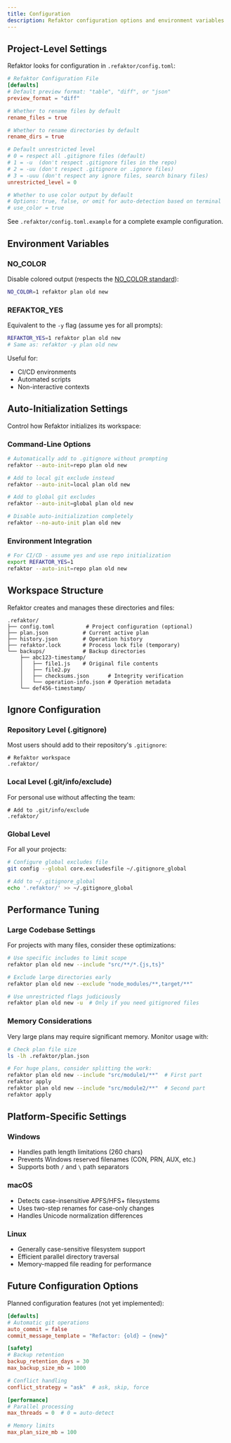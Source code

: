 ```yaml
---
title: Configuration
description: Refaktor configuration options and environment variables
---
```



## Project-Level Settings

Refaktor looks for configuration in `.refaktor/config.toml`:

```toml
# Refaktor Configuration File
[defaults]
# Default preview format: "table", "diff", or "json"
preview_format = "diff"

# Whether to rename files by default
rename_files = true

# Whether to rename directories by default
rename_dirs = true

# Default unrestricted level
# 0 = respect all .gitignore files (default)
# 1 = -u  (don't respect .gitignore files in the repo) 
# 2 = -uu (don't respect .gitignore or .ignore files)
# 3 = -uuu (don't respect any ignore files, search binary files)
unrestricted_level = 0

# Whether to use color output by default
# Options: true, false, or omit for auto-detection based on terminal
# use_color = true
```

See `.refaktor/config.toml.example` for a complete example configuration.

## Environment Variables

### NO_COLOR
Disable colored output (respects the [NO_COLOR standard](https://no-color.org/)):

```bash
NO_COLOR=1 refaktor plan old new
```

### REFAKTOR_YES
Equivalent to the `-y` flag (assume yes for all prompts):

```bash
REFAKTOR_YES=1 refaktor plan old new
# Same as: refaktor -y plan old new
```

Useful for:
- CI/CD environments
- Automated scripts  
- Non-interactive contexts

## Auto-Initialization Settings

Control how Refaktor initializes its workspace:

### Command-Line Options
```bash
# Automatically add to .gitignore without prompting
refaktor --auto-init=repo plan old new

# Add to local git exclude instead
refaktor --auto-init=local plan old new

# Add to global git excludes
refaktor --auto-init=global plan old new

# Disable auto-initialization completely
refaktor --no-auto-init plan old new
```

### Environment Integration
```bash
# For CI/CD - assume yes and use repo initialization
export REFAKTOR_YES=1
refaktor --auto-init=repo plan old new
```

## Workspace Structure

Refaktor creates and manages these directories and files:

```
.refaktor/
├── config.toml          # Project configuration (optional)
├── plan.json           # Current active plan
├── history.json        # Operation history
├── refaktor.lock       # Process lock file (temporary)
└── backups/            # Backup directories
    ├── abc123-timestamp/
    │   ├── file1.js    # Original file contents
    │   ├── file2.py
    │   ├── checksums.json      # Integrity verification
    │   └── operation-info.json # Operation metadata
    └── def456-timestamp/
```

## Ignore Configuration

### Repository Level (.gitignore)
Most users should add to their repository's `.gitignore`:

```
# Refaktor workspace
.refaktor/
```

### Local Level (.git/info/exclude)
For personal use without affecting the team:

```
# Add to .git/info/exclude
.refaktor/
```

### Global Level
For all your projects:

```bash
# Configure global excludes file
git config --global core.excludesfile ~/.gitignore_global

# Add to ~/.gitignore_global
echo '.refaktor/' >> ~/.gitignore_global
```

## Performance Tuning

### Large Codebase Settings

For projects with many files, consider these optimizations:

```bash
# Use specific includes to limit scope
refaktor plan old new --include "src/**/*.{js,ts}"

# Exclude large directories early
refaktor plan old new --exclude "node_modules/**,target/**"

# Use unrestricted flags judiciously
refaktor plan old new -u  # Only if you need gitignored files
```

### Memory Considerations

Very large plans may require significant memory. Monitor usage with:

```bash
# Check plan file size
ls -lh .refaktor/plan.json

# For huge plans, consider splitting the work:
refaktor plan old new --include "src/module1/**"  # First part
refaktor apply
refaktor plan old new --include "src/module2/**"  # Second part  
refaktor apply
```

## Platform-Specific Settings

### Windows
- Handles path length limitations (260 chars)
- Prevents Windows reserved filenames (CON, PRN, AUX, etc.)
- Supports both `/` and `\` path separators

### macOS
- Detects case-insensitive APFS/HFS+ filesystems
- Uses two-step renames for case-only changes
- Handles Unicode normalization differences

### Linux
- Generally case-sensitive filesystem support
- Efficient parallel directory traversal
- Memory-mapped file reading for performance

## Future Configuration Options

Planned configuration features (not yet implemented):

```toml
[defaults]
# Automatic git operations
auto_commit = false
commit_message_template = "Refactor: {old} → {new}"

[safety]
# Backup retention
backup_retention_days = 30
max_backup_size_mb = 1000

# Conflict handling
conflict_strategy = "ask"  # ask, skip, force

[performance] 
# Parallel processing
max_threads = 0  # 0 = auto-detect

# Memory limits
max_plan_size_mb = 100
```